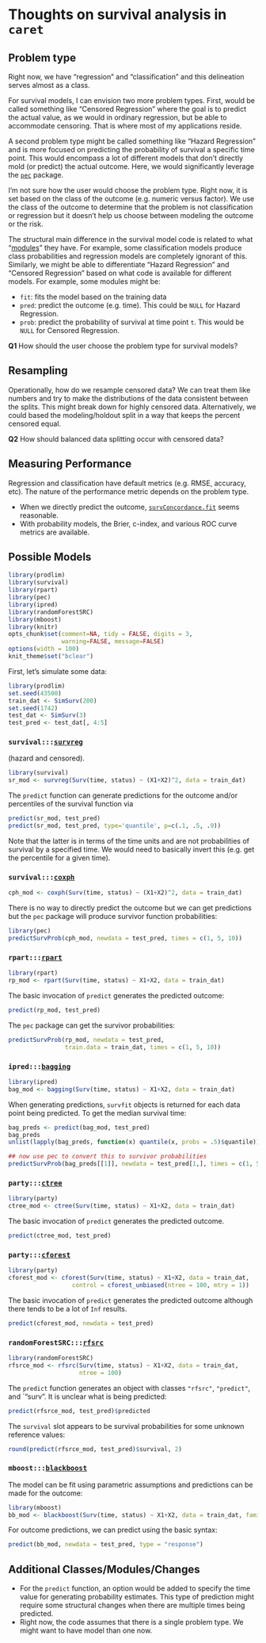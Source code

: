 Thoughts on survival analysis in `caret`
===

Problem type
--

Right now, we have "regression" and "classification" and this delineation serves almost as a class.

For survival models, I can envision two more problem types. First, would be called something like "Censored Regression" where the goal is to predict the actual value, as we would in ordinary regression, but be able to accommodate censoring. That is where most of my applications reside. 

A second problem type might be called something like "Hazard Regression" and is more focused on predicting the probability of survival a specific time point. This would encompass a lot of different models that don't directly mold (or predict) the actual outcome. Here, we would significantly leverage the [`pec`](http://www.jstatsoft.org/v50/i11/) package. 

I'm not sure how the user would choose the problem type. Right now, it is set based on the class of the outcome (e.g. numeric versus factor). We use the class of the outcome to determine that the problem is not classification or regression but it doesn't help us choose between modeling the outcome or the risk. 

The structural main difference in the survival model code is related to what "[modules](http://topepo.github.io/caret/custom_models.html#Components)" they have. For example, some classification models produce class probabilities and regression models are completely ignorant of this. Similarly, we might be able to differentiate "Hazard Regression" and "Censored Regression" based on what code is available for different models. For example, some modules might be:

* `fit`: fits the model based on the training data
* `pred`: predict the outcome (e.g. time). This could be `NULL` for Hazard Regression.
* `prob`: predict the probability of survival at time point `t`. This would be `NULL` for Censored Regression. 


**Q1** How should the user choose the problem type for survival models?

Resampling
--

Operationally, how do we resample censored data? We can treat them like numbers and try to make the distributions of the data consistent between the splits. This might break down for highly censored data. Alternatively, we could based the modeling/holdout split in a way that keeps the percent censored equal. 

**Q2** How should balanced data splitting occur with censored data?

Measuring Performance
--

Regression and classification have default metrics (e.g. RMSE, accuracy, etc). The nature of the performance metric depends on the problem type. 

* When we directly predict the outcome, [`survConcordance.fit`](http://www.inside-r.org/packages/cran/survival/docs/survConcordance) seems reasonable. 
* With probability models, the Brier, c-index, and various ROC curve metrics are available. 

Possible Models
---

```r
library(prodlim)
library(survival)
library(rpart)
library(pec)
library(ipred)
library(randomForestSRC)
library(mboost)
library(knitr)
opts_chunk$set(comment=NA, tidy = FALSE, digits = 3, 
               warning=FALSE, message=FALSE)
options(width = 100)
knit_theme$set("bclear")
```


First, let's simulate some data:
```r
library(prodlim)
set.seed(43500)
train_dat <- SimSurv(200)
set.seed(1742)
test_dat <- SimSurv(3)
test_pred <- test_dat[, 4:5]
```


### `survival:::`[`survreg`](http://www.inside-r.org/packages/cran/survival/docs/survreg)

(hazard and censored). 

```r
library(survival)
sr_mod <- survreg(Surv(time, status) ~ (X1+X2)^2, data = train_dat)
```

The `predict` function can generate predictions for the outcome and/or percentiles of the survival function via 

```r
predict(sr_mod, test_pred)
predict(sr_mod, test_pred, type='quantile', p=c(.1, .5, .9))
```

Note that the latter is in terms of the time units and are not probabilities of survival by a specified time. We would need to basically invert this (e.g. get the percentile for a given time).

### `survival:::`[`coxph`](http://www.inside-r.org/packages/cran/survival/docs/coxph)

```r
cph_mod <- coxph(Surv(time, status) ~ (X1+X2)^2, data = train_dat)
```

There is no way to directly predict the outcome but we can get predictions but the `pec` package will produce survivor function probabilities:

```r
library(pec)
predictSurvProb(cph_mod, newdata = test_pred, times = c(1, 5, 10))
```

### `rpart:::`[`rpart`](http://www.inside-r.org/packages/cran/rpart/docs/rpart)

```r
library(rpart)
rp_mod <- rpart(Surv(time, status) ~ X1+X2, data = train_dat)
```

The basic invocation of `predict` generates the predicted outcome:

```r
predict(rp_mod, test_pred)
```

The `pec` package can get the survivor probabilities:

```r
predictSurvProb(rp_mod, newdata = test_pred, 
                train.data = train_dat, times = c(1, 5, 10))
```

### `ipred:::`[`bagging`](http://www.inside-r.org/packages/cran/ipred/docs/bagging)

```r
library(ipred)
bag_mod <- bagging(Surv(time, status) ~ X1+X2, data = train_dat)
```

When generating predictions, `survfit` objects is returned for each data point being predicted. To get the median survival time:

```r
bag_preds <- predict(bag_mod, test_pred)
bag_preds
unlist(lapply(bag_preds, function(x) quantile(x, probs = .5)$quantile))

## now use pec to convert this to survivor probabilities
predictSurvProb(bag_preds[[1]], newdata = test_pred[1,], times = c(1, 5, 10))
```

### `party:::`[`ctree`](http://www.inside-r.org/packages/cran/party/docs/ctree)


```r
library(party)
ctree_mod <- ctree(Surv(time, status) ~ X1+X2, data = train_dat)
```

The basic invocation of `predict` generates the predicted outcome.

```r
predict(ctree_mod, test_pred)
```


### `party:::`[`cforest`](http://www.inside-r.org/packages/cran/party/docs/cforest)

```r
library(party)
cforest_mod <- cforest(Surv(time, status) ~ X1+X2, data = train_dat, 
                  control = cforest_unbiased(ntree = 100, mtry = 1))
```

The basic invocation of `predict` generates the predicted outcome although there tends to be a lot of `Inf` results. 

```r
predict(cforest_mod, newdata = test_pred)
```


### `randomForestSRC:::`[`rfsrc`](http://www.inside-r.org/packages/cran/randomForestSRC/docs/rfsrc)

```r
library(randomForestSRC)
rfsrce_mod <- rfsrc(Surv(time, status) ~ X1+X2, data = train_dat, 
                    ntree = 100)
```

The `predict` function generates an object with classes `"rfsrc"`, `"predict"`, and `"surv". It is unclear what is being predicted:

```r
predict(rfsrce_mod, test_pred)$predicted
```

The `survival` slot appears to be survival probabilities for some unknown reference values:

```r
round(predict(rfsrce_mod, test_pred)$survival, 2)
```

### `mboost:::`[`blackboost`](http://www.inside-r.org/packages/cran/mboost/docs/blackboost)

The model can be fit using parametric assumptions and predictions can be made for the outcome:

```r
library(mboost)
bb_mod <- blackboost(Surv(time, status) ~ X1+X2, data = train_dat, family = Lognormal())
```

For outcome predictions, we can predict using the basic syntax:

```r
predict(bb_mod, newdata = test_pred, type = "response")
```

Additional Classes/Modules/Changes
---

* For the `predict` function, an option would be added to specify the time value for generating probability estimates. This type of prediction might require some structural changes when there are multiple times being predicted.
* Right now, the code assumes that there is a single problem type. We might want to have model than one now. 




